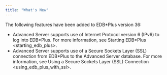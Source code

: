 ```yaml
---
title: "What's New"
---
```


<div id="whats_new" class="registered_link"></div>


The following features have been added to EDB\*Plus version 36:

-   Advanced Server supports use of Internet Protocol version 6 (IPv6) to log into EDB\*Plus. For more information, see <span class="title-ref">Starting EDB\*Plus &lt;starting\_edb\_plus&gt;</span>.
-   Advanced Server supports use of a Secure Sockets Layer (SSL) connection from EDB\*Plus to the Advanced Server database. For more information, see <span class="title-ref">Using a Secure Sockets Layer (SSL) Connection &lt;using\_edb\_plus\_with\_ssl&gt;</span>.
